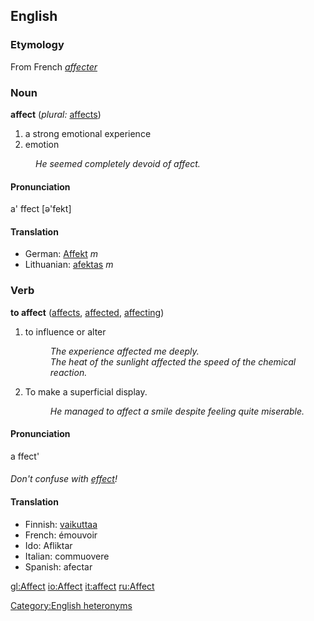 ==English==

===Etymology===
From French ''[[affecter]]''

===Noun===
'''affect'''  (''plural:'' [[affects]])
#a strong emotional experience
#emotion
:''He seemed completely devoid of affect.''

==== Pronunciation ====
a' ffect
[ə'fekt]

==== Translation ====

*German: [[Affekt]] ''m''
*Lithuanian: [[afektas]] ''m''

===Verb===
'''to affect'''  ([[affects]], [[affected]], [[affecting]])
#to influence or alter
#:''The experience affected me deeply.''
#:''The heat of the sunlight affected the speed of the chemical reaction.''
# To make a superficial display.
#: ''He managed to affect a smile despite feeling quite miserable.''


==== Pronunciation ====
a ffect'

===={{usage}}====
''Don't confuse with [[effect]]!''

====Translation====

*Finnish: [[vaikuttaa]]
*French: émouvoir
*Ido: Afliktar
*Italian: commuovere
*Spanish: afectar

[[Category:English heteronyms]]

[[gl:Affect]]
[[io:Affect]]
[[it:affect]]
[[ru:Affect]]